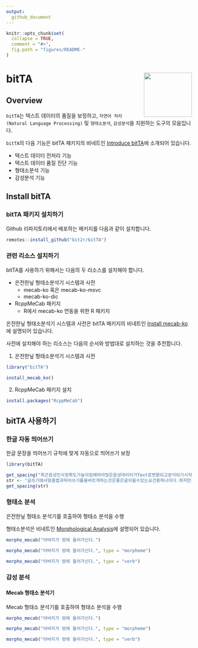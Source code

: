 ```yaml
---
output:
  github_document
---
```


<!-- README.md is generated from README.Rmd. Please edit that file -->

```r
knitr::opts_chunk$set(
  collapse = TRUE,
  comment = "#>",
  fig.path = "figures/README-"
)
```

# bitTA <img src="man/figures/r2bit.png" align="right" height="120" width="130"/>

## Overview

`bitTA`는 텍스트 데이터의 품질을 보정하고, `자연어 처리(Natural Language Processing)` 및 `형태소분석`, `감성분석`을 지원하는 도구의 모음입니다.

`bitTA`의 다음 기능은 bitTA 패키지의 비네트인 [Introduce bitTA](https://r2bit.com/bitTA/articles/Introduce.html)에 소개되어 있습니다.

* 텍스트 데이터 전처리 기능
* 텍스트 데이터 품질 진단 기능
* 형태소분석 기능
* 감성분석 기능

## Install bitTA

### bitTA 패키지 설치하기

Github 리파지토리에서 배포하는 패키지를 다음과 같이 설치합니다.
 
```r
remotes::install_github("bit2r/bitTA")
```

### 관련 리소스 설치하기

bitTA를 사용하기 위해서는 다음의 두 리소스를 설치해야 합니다.

* 은전한닢 형태소분석기 시스템과 사전
  - mecab-ko 혹은 mecab-ko-msvc
  - mecab-ko-dic
* RcppMeCab 패키지   
  - R에서 mecab-ko 연동을 위한 R 패키지

은전한닢 형태소분석기 시스템과 사전은 bitTA 패키지의 비네트인 [Install mecab-ko](https://r2bit.com/bitTA/articles/Install_mecab.html)에 설명되어 있습니다. 

사전에 설치해야 하는 리소스는 다음의 순서와 방법대로 설치하는 것을 추천합니다.

1. 은전한닢 형태소분석기 시스템과 사전

```r
library("bitTA")

install_mecab_ko()
```

2. RcppMeCab 패키지 설치

```r
install.packages("RcppMeCab")
```

## bitTA 사용하기

### 한글 자동 띄어쓰기

한글 문장을 띄어쓰기 규칙에 맞게 자동으로 띄어쓰기 보정

```r
library(bitTA)

get_spacing("최근음성인식정확도가높아짐에따라많은음성데이터가Text로변환되고분석되기시작했는데,이를위해잘동작하는띄어쓰기엔진은거의필수적인게되어버렸다")
str <- "글쓰기에서맞춤법과띄어쓰기를올바르게하는것은좋은글이될수있는요건중하나이다.하지만요즘학생들은부족한어문규정지식으로인해맞춤법과띄어쓰기에서많은오류를범하기도한다.본연구는그중띄어쓰기가글을인식하는데중요한역할을하는것으로판단하여,대학생들이띄어쓰기에대해서어느정도정확하게인식하고있는지,실제오류실태는어떠한지에대해살펴서그오류를개선할수있는교육방안을마련할필요가있다고판단하였다."
get_spacing(str)
```

### 형태소 분석

은전한닢 형태소 분석기를 호출하여 형태소 분석을 수행

형태소분석은 비네트인 [Morphological Analysis](https://r2bit.com/bitTA/articles/morphology.html)에 설명되어 있습니다. 

```r
morpho_mecab("아버지가 방에 들어가신다.")

morpho_mecab("아버지가 방에 들어가신다.", type = "morpheme")

morpho_mecab("아버지가 방에 들어가신다.", type = "verb")
```


### 감성 분석

#### Mecab 형태소 분석기

Mecab 형태소 분석기를 호출하여 형태소 분석을 수행

```r
morpho_mecab("아버지가 방에 들어가신다.")

morpho_mecab("아버지가 방에 들어가신다.", type = "morpheme")

morpho_mecab("아버지가 방에 들어가신다.", type = "verb")
```



